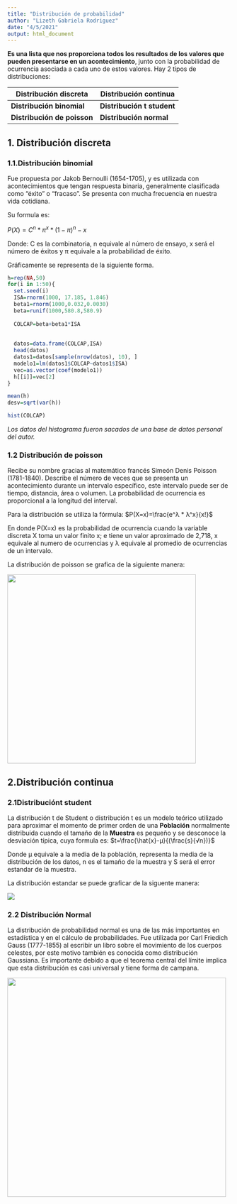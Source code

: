 ---
title: "Distribución de probabilidad"
author: "Lizeth Gabriela Rodriguez"
date: "4/5/2021"
output: html_document
---

**Es una lista que nos proporciona todos los resultados de los valores que pueden presentarse en un acontecimiento**, junto con la probabilidad de ocurrencia asociada a cada uno de estos valores. Hay 2 tipos de distribuciones:

| Distribución discreta       | Distribución continua      |
|-----------------------------|----------------------------|
| **Distribución binomial**   | **Distribución t student** |
| **Distribución de poisson** | **Distribución normal**    |

## 1. Distribución discreta

### 1.1.Distribución binomial

Fue propuesta por Jakob Bernoulli (1654-1705), y es utilizada con acontecimientos que tengan respuesta binaria, generalmente clasificada como "éxito" o "fracaso". Se presenta con mucha frecuencia en nuestra vida cotidiana.

Su formula es:

$P(X)= C^n * π^x * (1-π)^n-x$

Donde: C es la combinatoria, n equivale al número de ensayo, x será el número de éxitos y π equivale a la probabilidad de éxito.

Gráficamente se representa de la siguiente forma.

```{r}
h=rep(NA,50)
for(i in 1:50){
  set.seed(i)
  ISA=rnorm(1000, 17.185, 1.846)
  beta1=rnorm(1000,0.032,0.0030)
  beta=runif(1000,580.8,580.9)
 
  COLCAP=beta+beta1*ISA
  
 
  datos=data.frame(COLCAP,ISA)
  head(datos)
  datos1=datos[sample(nrow(datos), 10), ]
  modelo1=lm(datos1$COLCAP~datos1$ISA)
  vec=as.vector(coef(modelo1))
  h[[i]]=vec[2] 
}

mean(h)
desv=sqrt(var(h))

hist(COLCAP)
```

*Los datos del histograma fueron sacados de una base de datos personal del autor.*

### 1.2 Distribución de poisson

Recibe su nombre gracias al matemático francés Simeón Denis Poisson (1781-1840). Describe el número de veces que se presenta un acontecimiento durante un intervalo específico, este intervalo puede ser de tiempo, distancia, área o volumen. La probabilidad de ocurrencia es proporcional a la longitud del interval.

Para la distribución se utiliza la fórmula: $P(X=x)=\frac{e^λ * λ^x}{x!}$

En donde P(X=x) es la probabilidad de ocurrencia cuando la variable discreta X toma un valor finito x; e tiene un valor aproximado de 2,718, x equivale al numero de ocurrencias y λ equivale al promedio de ocurrencias de un intervalo.

La distribución de poisson se grafica de la siguiente manera:

![](C:/Users/Admin/Desktop/4888c799-0a1e-49af-bb5d-90f72fc9af50.jpg){width="426"}

## 2.Distribución continua

### 2.1Distribuciónt student

La distribución t de Student o distribución t es un modelo teórico utilizado para aproximar el momento de primer orden de una **Población** normalmente distribuida cuando el tamaño de la **Muestra** es pequeño y se desconoce la desviación típica, cuya formula es: $t=\frac{\hat{x}-μ}{(\frac{s}{√n})}$

Donde µ equivale a la media de la población, representa la media de la distribución de los datos, n es el tamaño de la muestra y S será el error estandar de la muestra.

La distribución estandar se puede graficar de la siguente manera:

![](C:/Users/Admin/Desktop/bcf108bd-9001-4eb0-b45a-8b61adcd7310.jpg)

### **2.2 Distribución Normal**

La distribución de probabilidad normal es una de las más importantes en estadística y en el cálculo de probabilidades. Fue utilizada por Carl Friedich Gauss (1777-1855) al escribir un libro sobre el movimiento de los cuerpos celestes, por este motivo también es conocida como distribución Gaussiana. Es importante debido a que el teorema central del límite implica que esta distribución es casi universal y tiene forma de campana.

![](C:/Users/Admin/Desktop/cdd1b64f-ff4b-4c3f-b17e-b9179bf9acc3.jpg){width="494"}
